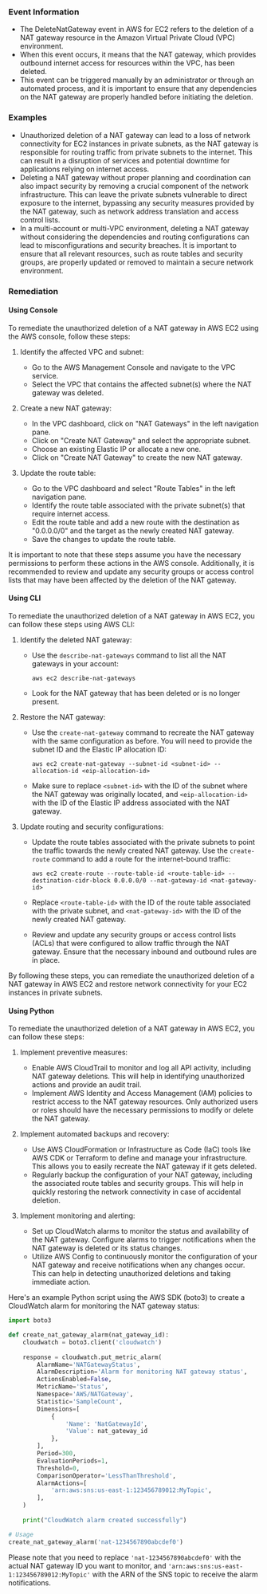 
### Event Information

- The DeleteNatGateway event in AWS for EC2 refers to the deletion of a NAT gateway resource in the Amazon Virtual Private Cloud (VPC) environment.
- When this event occurs, it means that the NAT gateway, which provides outbound internet access for resources within the VPC, has been deleted.
- This event can be triggered manually by an administrator or through an automated process, and it is important to ensure that any dependencies on the NAT gateway are properly handled before initiating the deletion.


### Examples

- Unauthorized deletion of a NAT gateway can lead to a loss of network connectivity for EC2 instances in private subnets, as the NAT gateway is responsible for routing traffic from private subnets to the internet. This can result in a disruption of services and potential downtime for applications relying on internet access.
- Deleting a NAT gateway without proper planning and coordination can also impact security by removing a crucial component of the network infrastructure. This can leave the private subnets vulnerable to direct exposure to the internet, bypassing any security measures provided by the NAT gateway, such as network address translation and access control lists.
- In a multi-account or multi-VPC environment, deleting a NAT gateway without considering the dependencies and routing configurations can lead to misconfigurations and security breaches. It is important to ensure that all relevant resources, such as route tables and security groups, are properly updated or removed to maintain a secure network environment.

### Remediation

#### Using Console

To remediate the unauthorized deletion of a NAT gateway in AWS EC2 using the AWS console, follow these steps:

1. Identify the affected VPC and subnet:
   - Go to the AWS Management Console and navigate to the VPC service.
   - Select the VPC that contains the affected subnet(s) where the NAT gateway was deleted.

2. Create a new NAT gateway:
   - In the VPC dashboard, click on "NAT Gateways" in the left navigation pane.
   - Click on "Create NAT Gateway" and select the appropriate subnet.
   - Choose an existing Elastic IP or allocate a new one.
   - Click on "Create NAT Gateway" to create the new NAT gateway.

3. Update the route table:
   - Go to the VPC dashboard and select "Route Tables" in the left navigation pane.
   - Identify the route table associated with the private subnet(s) that require internet access.
   - Edit the route table and add a new route with the destination as "0.0.0.0/0" and the target as the newly created NAT gateway.
   - Save the changes to update the route table.

It is important to note that these steps assume you have the necessary permissions to perform these actions in the AWS console. Additionally, it is recommended to review and update any security groups or access control lists that may have been affected by the deletion of the NAT gateway.

#### Using CLI

To remediate the unauthorized deletion of a NAT gateway in AWS EC2, you can follow these steps using AWS CLI:

1. Identify the deleted NAT gateway:
   - Use the `describe-nat-gateways` command to list all the NAT gateways in your account: 
     ```
     aws ec2 describe-nat-gateways
     ```
   - Look for the NAT gateway that has been deleted or is no longer present.

2. Restore the NAT gateway:
   - Use the `create-nat-gateway` command to recreate the NAT gateway with the same configuration as before. You will need to provide the subnet ID and the Elastic IP allocation ID:
     ```
     aws ec2 create-nat-gateway --subnet-id <subnet-id> --allocation-id <eip-allocation-id>
     ```
   - Make sure to replace `<subnet-id>` with the ID of the subnet where the NAT gateway was originally located, and `<eip-allocation-id>` with the ID of the Elastic IP address associated with the NAT gateway.

3. Update routing and security configurations:
   - Update the route tables associated with the private subnets to point the traffic towards the newly created NAT gateway. Use the `create-route` command to add a route for the internet-bound traffic:
     ```
     aws ec2 create-route --route-table-id <route-table-id> --destination-cidr-block 0.0.0.0/0 --nat-gateway-id <nat-gateway-id>
     ```
   - Replace `<route-table-id>` with the ID of the route table associated with the private subnet, and `<nat-gateway-id>` with the ID of the newly created NAT gateway.

   - Review and update any security groups or access control lists (ACLs) that were configured to allow traffic through the NAT gateway. Ensure that the necessary inbound and outbound rules are in place.

By following these steps, you can remediate the unauthorized deletion of a NAT gateway in AWS EC2 and restore network connectivity for your EC2 instances in private subnets.

#### Using Python

To remediate the unauthorized deletion of a NAT gateway in AWS EC2, you can follow these steps:

1. Implement preventive measures:
   - Enable AWS CloudTrail to monitor and log all API activity, including NAT gateway deletions. This will help in identifying unauthorized actions and provide an audit trail.
   - Implement AWS Identity and Access Management (IAM) policies to restrict access to the NAT gateway resources. Only authorized users or roles should have the necessary permissions to modify or delete the NAT gateway.

2. Implement automated backups and recovery:
   - Use AWS CloudFormation or Infrastructure as Code (IaC) tools like AWS CDK or Terraform to define and manage your infrastructure. This allows you to easily recreate the NAT gateway if it gets deleted.
   - Regularly backup the configuration of your NAT gateway, including the associated route tables and security groups. This will help in quickly restoring the network connectivity in case of accidental deletion.

3. Implement monitoring and alerting:
   - Set up CloudWatch alarms to monitor the status and availability of the NAT gateway. Configure alarms to trigger notifications when the NAT gateway is deleted or its status changes.
   - Utilize AWS Config to continuously monitor the configuration of your NAT gateway and receive notifications when any changes occur. This can help in detecting unauthorized deletions and taking immediate action.

Here's an example Python script using the AWS SDK (boto3) to create a CloudWatch alarm for monitoring the NAT gateway status:

```python
import boto3

def create_nat_gateway_alarm(nat_gateway_id):
    cloudwatch = boto3.client('cloudwatch')
    
    response = cloudwatch.put_metric_alarm(
        AlarmName='NATGatewayStatus',
        AlarmDescription='Alarm for monitoring NAT gateway status',
        ActionsEnabled=False,
        MetricName='Status',
        Namespace='AWS/NATGateway',
        Statistic='SampleCount',
        Dimensions=[
            {
                'Name': 'NatGatewayId',
                'Value': nat_gateway_id
            },
        ],
        Period=300,
        EvaluationPeriods=1,
        Threshold=0,
        ComparisonOperator='LessThanThreshold',
        AlarmActions=[
            'arn:aws:sns:us-east-1:123456789012:MyTopic',
        ],
    )
    
    print("CloudWatch alarm created successfully")

# Usage
create_nat_gateway_alarm('nat-1234567890abcdef0')
```

Please note that you need to replace `'nat-1234567890abcdef0'` with the actual NAT gateway ID you want to monitor, and `'arn:aws:sns:us-east-1:123456789012:MyTopic'` with the ARN of the SNS topic to receive the alarm notifications.

